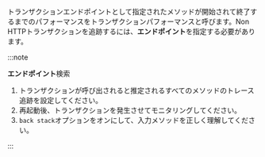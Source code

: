 トランザクションエンドポイントとして指定されたメソッドが開始されて終了するまでのパフォーマンスをトランザクションパフォーマンスと呼びます。Non HTTPトランザクションを追跡するには、**エンドポイント**を指定する必要があります。

:::note 

**エンドポイント**検索

1. トランザクションが呼び出されると推定されるすべてのメソッドのトレース追跡を設定してください。
2. 再起動後、トランザクションを発生させてモニタリングしてください。
3. `back stack`オプションをオンにして、入力メソッドを正しく理解してください。

:::
